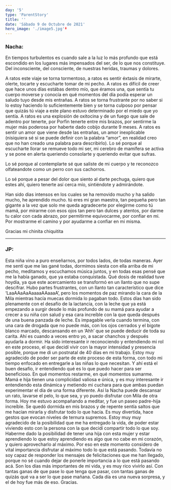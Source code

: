 ```yaml
---
day: '5'
type: 'ParentStory'
title: ''
date: 'Sábado 9 de Octubre de 2021'
hero_image: './image5.jpg'º
---
```


### Nacha:

En tiempos turbulentos es cuando sale a la luz lo más profundo que está escondido en los lugares más impensados del ser, de lo que nos constituye. Del inconsciente, del consciente, de nuestras heridas, traumas y dolores.

A ratos este viaje se torna tormentoso, a ratos es sentir éxtasis de mirarte, olerte, tocarte y escucharte tomar de mi pecho. A ratos es difícil de creer que hace unos días estábas dentro mío, que éramos una, que sentía tu cuerpo moverse y conocía en qué momentos del día podía esperar un saludo tuyo desde mis entrañas. A ratos se torna frustrante por no saber si lo estoy haciendo lo suficientemente bien y se torna culposo por pensar que quizás tú viaje a este plano estuvo determinado por el miedo que yo sentía. A ratos es una explosión de oxitocina y de un fuego que sale de adentro por tenerte, por Porfin tenerte entre mis brazos, por sentirme la mujer más poderosa por haberte dado cobijo durante 9 meses. A ratos es sentir un amor que viene desde las entrañas, un amor inexplicable (nisiquiera sé si se puede definir con la palabra “amor”, en realidad creo que no han creado una palabra para describirlo). Lo sé porque al escucharte llorar se remueve todo mi ser, mi cerebro de mamífera se activa y se pone en alerta queriendo consolarte y queriendo evitar que sufras.

Lo sé porque al contemplarte sé que saliste de mi cuerpo y te reconozco olfateandote como un perro con sus cachorros.

Lo sé porque a pesar del dolor que siento al darte pechuga, quiero que estes ahí, quiero tenerte así cerca mío, sintiéndote y admirándote.

Han sido dias intensos en los cuales se ha removido mucho y ha salido mucho, he aprendido mucho. tú eres mi gran maestra, tan pequeña pero tan gigante a la vez que solo me queda agradecerte por elegirme como tú mamá, por mirarme con esos ojos tan pero tan dulces y atentos, por darme tu calor con cada abrazo, por permitirme equivocarme, por confiar en mi. Por mostrarme el camino y por ayudarme a confiar en mi misma.

Gracias mi chinita chiquitita

---

### JP:

Esta niña vino a puro enseñarnos, por todos lados, de todas maneras. Ayer me sentí que me las gané todas, dormimos siesta con ella arriba de mi pecho, meditamos y escuchamos música juntos, y en todas esas pensé que me la había ganado, que ya estaba conquistada. Qué dosis de realidad tuve hoydía, ya que este acercamiento se transformó en un llanto que no supe descifrar. Hubo partes frustrantes, con un llanto tan característico que dice ‘LaaAAaAaAaaaaAAaaaA’, pero los momentos de paz mirando la cara de la Mila mientras hacía muecas dormida lo pagaban todo. Estos días han sido plenamente con el desafío de la lactancia, con la leche que ya está empezando a surgir desde lo más profundo de su mamá para ayudar a crecer a su niña con salud y esa cara increíble con la que queda después de una buena panzada de leche. Es impagable verla cuando termina, con una cara de drogada que no puede más, con los ojos cerrados y el bigote blanco marcado, descansando en un ‘Ahh’ que se puede deducir de toda su carita. Ahí es cuando a veces entro yo, a sacar chanchos y después ayudarla a dormir. Ha sido interesante ir reconociendo y entendiendo mi rol en este proceso, el que decidí vivir con la mayor intensidad y presencia posible, porque me di un postnatal de 40 días en mi trabajo. Estoy muy agradecido de poder ser parte de este proceso de esta forma, con todo mi tiempo enfocado en entregarle a las niñas lo que necesitan. Y ahí está el buen desafío, ir entendiendo qué es lo que puedo hacer para ser beneficioso. En qué momentos restarme, en qué momentos sumarme. Mamá e hija tienen una complicidad valiosa e única, y es muy interesante ir entendiendo esta dinámica y metiendo mi cuchara para que ambas puedan experimentar el día de una forma diferente. Así la Nacha puede descansar un rato, lavarse el pelo, lo que sea, y yo puedo disfrutar con Mila de otra forma. Hoy me estuvo acompañando a meditar, y fue un paseo padre-hija increíble. Se quedó dormida en mis brazos y de repente sentía saltos que me hacían mirarla y disfrutar todo lo que hacía. Es muy divertida, hace gestos que evocan niveles de ternura supremos. Estoy muy muy agradecido de la posibilidad que me ha entregado la vida, de poder estar viviendo esto con la persona con la que decidí compartir todo lo que soy. Haberme dado la posibilidad de tener una hija con esta mujer y estar aprendiendo lo que estoy aprendiendo es algo que no cabe en mi corazón, y quiero aprovecharlo al máximo. Por eso en este momento considero de vital importancia disfrutar al máximo todo lo que está pasando. Todavía no soy capaz de responder los mensajes de felicitaciones que me han llegado, porque no sé cuando dejar de ponerle importancia a lo que está pasando acá. Son los días más importantes de mi vida, y es muy rico vivirlo así. Con tantas ganas de que pase lo que tenga que pasar, con tantas ganas de quizás qué va a ser lo que pase mañana. Cada día es una nueva sorpresa, y el de hoy fue más de eso. Gracias.
